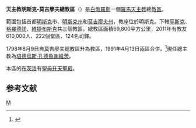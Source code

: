 {{Infobox Roman Catholic diocese
|Roman Catholic Diocese of = 天主教明斯克-莫吉廖夫總教區
|Latin name of diocese = Archidioecesis Minscensis Latinorum-Mohiloviensis Latinorum
|image = [[File:Miensk-Archikatedralny_kaścioł_Imia_Najśviaciejšaj_Panny_Maryi-7.jpg|250px]]
|caption = 聖母聖名主教座堂
|location = [[白俄羅斯|白俄羅斯]]
|territory = 明斯克市、明斯克州、莫吉廖夫州
|population = 210,000
|rite = 拉丁禮
|patron = 
|province = 明斯克-莫吉廖夫
|established = 1991年
|cathedral = [[聖母聖名主教座堂_(明斯克)|聖母聖名主教座堂]]（明斯克）
|co-cathedral = [[聖母升天暨聖安多尼主教座堂|聖母升天暨聖安多尼主教座堂]]（[[莫吉廖夫|莫吉廖夫]]）
|leadership = 總主教
|website = 
|教宗 = 
|metropolitan = [[塔德烏斯·孔德魯謝維茨|塔德烏斯·孔德魯謝維茨]]
|ordinary =
|coadjutor bishop =
|emeritus =[[卡齊米日‧斯維亞特克|卡齊米日‧斯維亞特克]]樞機
}}
'''天主教明斯克-莫吉廖夫總教區'''（{{lang-la|Archidioecesis Minscensis Latinorum-Mohiloviensis Latinorum}}）是[[白俄羅斯|白俄羅斯]]一個[[羅馬天主教|羅馬天主教]]總[[教區|教區]]。

範圍包括首都[[明斯克|明斯克]]市、[[明斯克州|明斯克州]]和[[莫吉廖夫州|莫吉廖夫州]]，教座位於明斯克。下轄[[天主教平斯克教區|平斯克]]、[[天主教格羅德諾教區|格羅德諾]]、[[天主教維捷布斯克教區|維捷布斯克]]共三個教區。總教區面積69,800平方公里，2011年有教友610,000人、222個堂區、124名司鐸。

1798年8月9日自莫吉廖夫總教區升為教區，1991年4月13日兩區合併。<ref name="arch">{{Cite web |url=http://www.vatican.va/holy_father/john_paul_ii/apost_constitutions/documents/hf_jp-ii_apc_19900805_albae-iuliensis_lt.html |title=兩教區合併的宗座憲令 |access-date=2010-12-07 |archive-date=2014-05-17 |archive-url=https://web.archive.org/web/20140517001535/http://www.vatican.va/holy_father/john_paul_ii/apost_constitutions/documents/hf_jp-ii_apc_19900805_albae-iuliensis_lt.html |dead-url=no }}</ref>現任總主教為[[塔德烏斯·孔德魯謝維茨|塔德烏斯·孔德魯謝維茨]]。

本區的[[布茨洛|布茨洛]]有[[聖母升天聖殿_(布茨洛)|聖母升天聖殿]]。

==参考文献==
<div class="references-small">
<references></references>
</div>

{{白俄羅斯天主教教區}}

[[Category:白俄羅斯天主教教區|M]]